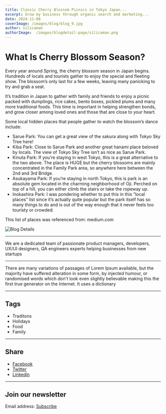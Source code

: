 ```yaml
---
title: Classic Cherry Blossom Picnics in Tokyo Japan...
excerpt: Grow my business through organic search and marketing...
date: 2024-11-08
coverImage: /images/blog/blog_9.jpg
author: silicaman
authorImage:  /images/blogdetail-page/silicaman.png
---
```


# What Is Cherry Blossom Season?

Every year around Spring, the cherry blossom season in Japan begins. Hundreds of locals and tourists gather to enjoy the special and fleeting show. The blossom’s only last for a few weeks, leaving many panicking to try and grab a seat. 

It’s tradition in Japan to gather with family and friends to enjoy a picnic packed with dumplings, rice cakes, bento boxes, pickled plums and many more traditional foods. This time is important in helping strengthen bonds, and grow closer among loved ones and those that are close to your heart.

Some local hidden places that people gather to watch the blossom’s dance include:



- Sarue Park: You can get a great view of the sakura along with Tokyo Sky Tree here!
- Kiba Park: Close to Sarue Park and another great hanami place beloved by locals. The view of Tokyo Sky Tree isn’t as nice as Sarue Park.
- Kinuta Park: If you’re staying in west Tokyo, this is a great alternative to the two above. The place is HUGE but the cherry blossoms are mainly concentrated in the Family Park area, so anywhere here between the 2nd and 3rd Bridge.
- Asukayama Park: If you’re staying in north Tokyo, this is park is an absolute gem located in the charming neighborhood of Oji. Perched on top of a hill, you can either climb the stairs or take the ropeway up.
- Inokashira Park: I was pondering whether to put this in this “local places” list since it’s actually quite popular but the park itself has so many things to do and is out of the way enough that it never feels too touristy or crowded.

This list of places was referenced from: medium.com


![Blog Details](/images/blogdetail-1.jpg)


---

We are a dedicated team of passionate product managers, developers, UX/UI designers, QA engineers experts helping businesses from new startups

---

There are many variations of passages of Lorem Ipsum available, but the majority have suffered alteration in some form, by injected humour, or randomised words which don't look even slightly believable making this the first true generator on the Internet. It uses a dictionary

---

## Tags

- Traditons
- Holidays
- Food
- Family

---

## Share

- [Facebook](#)
- [Twitter](#)
- [Linkedin](#)

---

## Join our newsletter

Email address: [Subscribe](#)